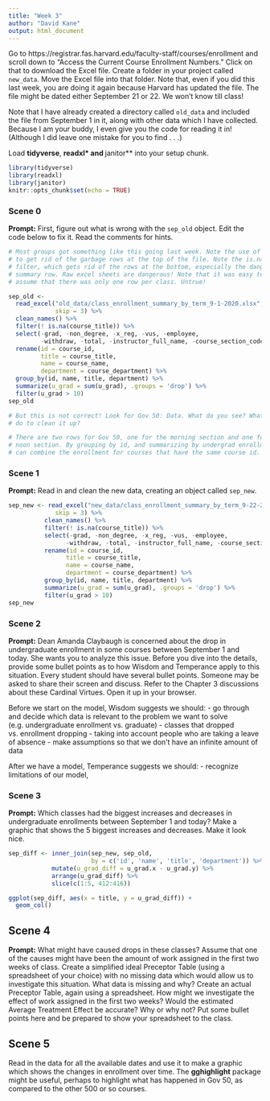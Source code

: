 ```yaml
---
title: "Week 3"
author: "David Kane"
output: html_document
---
```


Go to https://registrar.fas.harvard.edu/faculty-staff/courses/enrollment and scroll down to "Access the Current Course Enrollment Numbers." Click on that to download the Excel file. Create a folder in your project called `new_data`. Move the Excel file into that folder. Note that, even if you did this last week, you are doing it again because Harvard has updated the file. The file might be dated either September 21 or 22. We won't know till class!

Note that I have already created a directory called `old_data` and included the file from September 1 in it, along with other data which I have collected. Because I am your buddy, I even give you the code for reading it in! (Although I did leave one mistake for you to find . . .)

Load **tidyverse**, **readxl* and **janitor** into your setup chunk.

```r
library(tidyverse)
library(readxl)
library(janitor)
knitr::opts_chunk$set(echo = TRUE)
```


### Scene 0

**Prompt:**  First, figure out what is wrong with the `sep_old` object. Edit the code below to fix it. Read the comments for hints.

```r
# Most groups got something like this going last week. Note the use of skip = 3
# to get rid of the garbage rows at the top of the file. Note the is.na()
# filter, which gets rid of the rows at the bottom, especially the dangerous
# summary row. Raw excel sheets are dangerous! Note that it was easy to naively
# assume that there was only one row per class. Untrue!

sep_old <- 
  read_excel("old_data/class_enrollment_summary_by_term_9-1-2020.xlsx", 
             skip = 3) %>% 
  clean_names() %>% 
  filter(! is.na(course_title)) %>% 
  select(-grad, -non_degree, -x_reg, -vus, -employee, 
         -withdraw, -total, -instructor_full_name, -course_section_code) %>%
  rename(id = course_id,
         title = course_title,
         name = course_name,
         department = course_department) %>% 
  group_by(id, name, title, department) %>%
  summarize(u_grad = sum(u_grad), .groups = 'drop') %>%
  filter(u_grad > 10)
sep_old

# But this is not correct! Look for Gov 50: Data. What do you see? What can you
# do to clean it up?

# There are two rows for Gov 50, one for the morning section and one for the 
# noon section. By grouping by id, and summarizing by undergrad enrollment, we
# can combine the enrollment for courses that have the same course id.
```


### Scene 1

**Prompt:** Read in and clean the new data, creating an object called `sep_new`. 
```r
sep_new <- read_excel("new_data/class_enrollment_summary_by_term_9-22-2020.xlsx", 
             skip = 3) %>% 
          clean_names() %>%
          filter(! is.na(course_title)) %>% 
          select(-grad, -non_degree, -x_reg, -vus, -employee, 
                -withdraw, -total, -instructor_full_name, -course_section_code) %>%
          rename(id = course_id,
                title = course_title,
                name = course_name,
                department = course_department) %>% 
          group_by(id, name, title, department) %>%
          summarize(u_grad = sum(u_grad), .groups = 'drop') %>%
          filter(u_grad > 10)
sep_new
```

### Scene 2

**Prompt:** Dean Amanda Claybaugh is concerned about the drop in undergraduate enrollment in some courses between September 1 and today. She wants you to analyze this issue. Before you dive into the details, provide some bullet points as to how Wisdom and Temperance apply to this situation. Every student should have several bullet points. Someone may be asked to share their screen and discuss. Refer to the Chapter 3 discussions about these Cardinal Virtues. Open it up in your browser.


Before we start on the model, Wisdom suggests we should:
- go through and decide which data is relevant to the problem we want to solve 
(e.g. undergraduate enrollment vs. graduate)
- classes that dropped vs. enrollment dropping
- taking into account people who are taking a leave of absence
- make assumptions so that we don't have an infinite amount of data


After we have a model, Temperance suggests we should:
- recognize limitations of our model, 


### Scene 3

**Prompt:** Which classes had the biggest increases and decreases in undergraduate enrollments between September 1 and today? Make a graphic that shows the 5 biggest increases and decreases. Make it look nice.

```r
sep_diff <- inner_join(sep_new, sep_old, 
                       by = c('id', 'name', 'title', 'department')) %>%
            mutate(u_grad_diff = u_grad.x - u_grad.y) %>%
            arrange(u_grad_diff) %>%
            slice(c(1:5, 412:416))

ggplot(sep_diff, aes(x = title, y = u_grad_diff)) + 
  geom_col()

```


## Scene 4

**Prompt:**  What might have caused drops in these classes? Assume that one of the causes might have been the amount of work assigned in the first two weeks of class. Create a simplified ideal Preceptor Table (using a spreadsheet of your choice) with no missing data which would allow us to investigate this situation. What data is missing and why? Create an actual Preceptor Table, again using a spreadsheet. How might we investigate the effect of work assigned in the first two weeks? Would the estimated Average Treatment Effect be accurate? Why or why not? Put some bullet points here and be prepared to show your spreadsheet to the class.


## Scene 5

Read in the data for all the available dates and use it to make a graphic which shows the changes in enrollment over time. The **gghighlight** package might be useful, perhaps to highlight what has happened in Gov 50, as compared to the other 500 or so courses.



